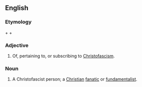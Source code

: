 ==English==
{{wikipedia|Christofascism}}

===Etymology===
{{derv|en|Christ}} + {{morph|en|-o-}} + {{derv|en|fascist}}

===Adjective===
{{en-adj}}

# {{pejorative}} Of, pertaining to, or subscribing to [[Christofascism]].

===Noun===
{{en-noun}}

# {{pejorative}} A Christofascist person; a [[Christian]] [[fanatic]] or [[fundamentalist]].